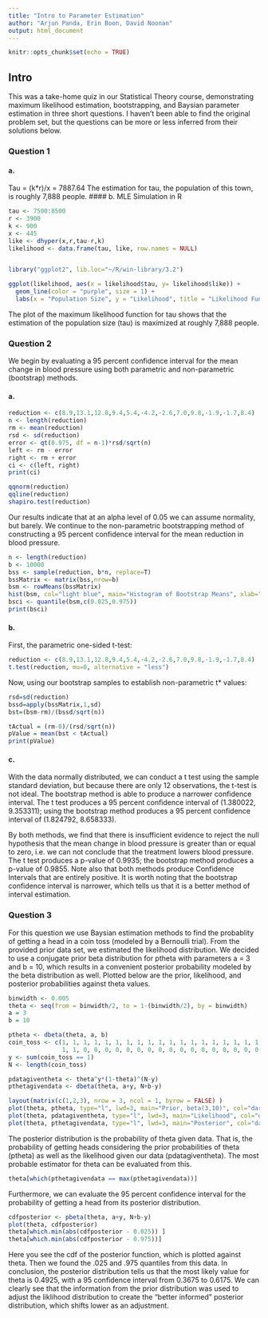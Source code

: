 ```yaml
---
title: "Intro to Parameter Estimation"
author: "Arjun Panda, Erin Boon, David Noonan"
output: html_document
---
```


```r
knitr::opts_chunk$set(echo = TRUE)
```

## Intro

This was a take-home quiz in our Statistical Theory course, demonstrating maximum likelihood estimation, bootstrapping, and Baysian parameter estimation in three short questions. I haven't been able to find the original problem set, but the questions can be more or less inferred from their solutions below. 

### Question 1
#### a.
Tau = (k*r)/x = 7887.64   The estimation for tau, the population of this town, is roughly 7,888 people.
#### b.
MLE Simulation in R

```r
tau <- 7500:8500
r <- 3900
k <- 900
x <- 445
like <- dhyper(x,r,tau-r,k)
likelihood <- data.frame(tau, like, row.names = NULL)


library("ggplot2", lib.loc="~/R/win-library/3.2")

ggplot(likelihood, aes(x = likelihood$tau, y= likelihood$like)) + 
  geom_line(color = "purple", size = 1) + 
  labs(x = "Population Size", y = "Likelihood", title = "Likelihood Function for x=445") 
```

The plot of the maximum likelihood function for tau shows that the estimation of the population size (tau) is maximized at roughly 7,888 people.

### Question 2
We begin by evaluating a 95 percent confidence interval for the mean change in blood pressure using both parametric and non-parametric (bootstrap) methods. 

#### a.

```r
reduction <- c(8.9,13.1,12.8,9.4,5.4,-4.2,-2.6,7.0,9.8,-1.9,-1.7,8.4)
n <- length(reduction)
rm <- mean(reduction)
rsd <- sd(reduction)
error <- qt(0.975, df = n-1)*rsd/sqrt(n)
left <- rm - error
right <- rm + error
ci <- c(left, right)
print(ci)

qqnorm(reduction)
qqline(reduction)
shapiro.test(reduction)
```

Our results indicate that at an alpha level of 0.05 we can assume normality, but barely. We continue to the non-parametric bootstrapping method of constructing a 95 percent confidence interval for the mean reduction in blood pressure. 
```r
n <- length(reduction)
b <- 10000
bss <- sample(reduction, b*n, replace=T)
bssMatrix <- matrix(bss,nrow=b)
bsm <- rowMeans(bssMatrix)
hist(bsm, col="light blue", main="Histogram of Bootstrap Means", xlab="mean")
bsci <- quantile(bsm,c(0.025,0.975))
print(bsci)
```

#### b. 
First, the parametric one-sided t-test:
```r
reduction <- c(8.9,13.1,12.8,9.4,5.4,-4.2,-2.6,7.0,9.8,-1.9,-1.7,8.4)
t.test(reduction, mu=0, alternative = "less")
```
Now, using our bootstrap samples to establish non-parametric t* values:
```r
rsd=sd(reduction)
bssd=apply(bssMatrix,1,sd)
bst=(bsm-rm)/(bssd/sqrt(n))

tActual = (rm-0)/(rsd/sqrt(n))
pValue = mean(bst < tActual)
print(pValue)
```

#### c.

With the data normally distributed, we can conduct a t test using the sample standard deviation, but because there are only 12 observations, the t-test is not ideal. The bootstrap method is able to produce a narrower confidence interval. The t test produces a 95 percent confidence interval of (1.380022, 9.353311); using the bootstrap method produces a 95 percent confidence interval of  (1.824792, 8.658333). 

By both methods, we find that there is insufficient evidence to reject the null hypothesis that the mean change in blood pressure is greater than or equal to zero, i.e. we can not conclude that the treatment lowers blood pressure. The t test produces a p-value of 0.9935; the bootstrap method produces a p-value of 0.9855. Note also that both methods produce Confidence Intervals that are entirely positive. It is worth noting that the bootstrap confidence interval is narrower, which tells us that it is a better method of interval estimation. 

### Question 3

For this question we use Baysian estimation methods to find the probablity of getting a head in a coin toss (modeled by a Bernoulli trial). From the provided prior data set, we estimated the likelihood distribution. We decided to use a conjugate prior beta distribution for ptheta with parameters a = 3 and b = 10, which results in a convenient posterior probability modeled by the beta distribution as well. Plotted below are the prior, likelihood, and posterior probabilities against theta values.

```r
binwidth <- 0.005
theta <- seq(from = binwidth/2, to = 1-(binwidth/2), by = binwidth)
a = 3
b = 10

ptheta <- dbeta(theta, a, b)
coin_toss <- c(1, 1, 1, 1, 1, 1, 1, 1, 1, 1, 1, 1, 1, 1, 1, 1, 1, 1, 1, 1, 1, 1, 1, 1,
               1, 1, 0, 0, 0, 0, 0, 0, 0, 0, 0, 0, 0, 0, 0, 0, 0, 0, 0, 0, 0, 0)
y <- sum(coin_toss == 1)
N <- length(coin_toss)

pdatagiventheta <- theta^y*(1-theta)^(N-y)
pthetagivendata <- dbeta(theta, a+y, N+b-y)

layout(matrix(c(1,2,3), nrow = 3, ncol = 1, byrow = FALSE) )
plot(theta, ptheta, type="l", lwd=3, main="Prior, beta(3,10)", col="darkred" )
plot(theta, pdatagiventheta, type="l", lwd=3, main="Likelihood", col="darkred")
plot(theta, pthetagivendata, type="l", lwd=3, main="Posterior", col="darkred")
```

The posterior distribution is the probability of theta given data. That is, the probability of getting heads considering the prior probabilities of theta (ptheta) as well as the likelihood given our data (pdatagiventheta). The most probable estimator for theta can be evaluated from this. 

```r
theta[which(pthetagivendata == max(pthetagivendata))]
```

Furthermore, we can evaluate the 95 percent confidence interval for the probability of getting a head from its posterior distribution.

```r
cdfposterior <- pbeta(theta, a+y, N+b-y)
plot(theta, cdfposterior)
theta[which.min(abs(cdfposterior - 0.025)) ]
theta[which.min(abs(cdfposterior - 0.975))]
```

Here you see the cdf of the posterior function, which is plotted against theta. Then we found the .025 and .975 quantiles from this data. In conclusion, the posterior distribution tells us that the most likely value for theta is 0.4925, with a 95 confidence interval from 0.3675 to 0.6175. We can clearly see that the information from the prior distribution was used to adjust the liklihood distribution to create the "better informed" posterior distribution, which shifts lower as an adjustment. 

